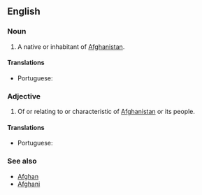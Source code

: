==English==

===Noun===
{{en-noun}}

# A native or inhabitant of [[Afghanistan]].

====Translations====
{{trans-top|Afghanistani}}
* Portuguese: {{t+|pt|afegão|m}}
{{trans-mid}}
{{trans-bottom}}

===Adjective===
{{en-adj}}

# Of or relating to or characteristic of [[Afghanistan]] or its people.

====Translations====
{{trans-top|Afghanistani}}
* Portuguese: {{t+|pt|afegão|m}}
{{trans-mid}}
{{trans-bottom}}

===See also===
* [[Afghan]]
* [[Afghani]]